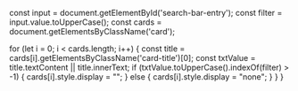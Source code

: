   const input = document.getElementById('search-bar-entry');
  const filter = input.value.toUpperCase();
  const cards = document.getElementsByClassName('card');

  for (let i = 0; i < cards.length; i++) {
    const title = cards[i].getElementsByClassName('card-title')[0];
    const txtValue = title.textContent || title.innerText;
    if (txtValue.toUpperCase().indexOf(filter) > -1) {
      cards[i].style.display = "";
    } else {
      cards[i].style.display = "none";
    }
  }
}